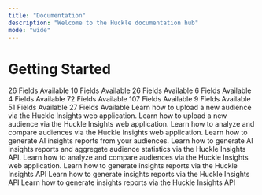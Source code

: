 ```yaml
---
title: "Documentation"
description: "Welcome to the Huckle documentation hub"
mode: "wide"
---
```


# Getting Started

<Steps>
  <Step title="Explore Our Data" titleSize="h2">
    <Columns cols={2}>
      <Card title="Individual / Address" icon="person" href="/dicts/primary-fields">
        26 Fields Available
      </Card>
      <Card title="Geographic" icon="globe" href="/dicts/geographic-fields">
        10 Fields Available
      </Card>
      <Card title="Household Demographics" icon="people-roof" href="/dicts/household-fields">
        26 Fields Available
      </Card>
      <Card title="Telephone" icon="phone" href="/dicts/telephone-fields">
        6 Fields Available
      </Card>
      <Card title="Real Estate" icon="house" href="/dicts/real-estate-fields">
        4 Fields Available
      </Card>
      <Card title="MarketShare Demographics" icon="basket-shopping" href="/dicts/market-share-fields">
        72 Fields Available
      </Card>
      <Card title="Consumer Passions Index" icon="magnifying-glass-dollar" href="/dicts/consumer-passions-fields">
        107 Fields Available
      </Card>
      <Card title="Connex Clusters" icon="chart-network" href="/dicts/connex-cluster-fields">
        9 Fields Available
      </Card>
      <Card title="Connex Targets" icon="bullseye-pointer" href="/dicts/connex-target-fields">
        51 Fields Available
      </Card>
      <Card title="Census Demographics" icon="people-group" href="/dicts/census-fields">
        27 Fields Available
      </Card>
    </Columns>
  </Step>
  <Step title="Import Your Audiences" titleSize="h2">
    <Card title="Upload a File" icon="upload" horizontal="false" href="/dicts/">
      Learn how to upload a new audience via the Huckle Insights web application.
    </Card>
    <Card title="Integrate Via API" icon="cloud" horizontal="false" href="/dicts/">
      Learn how to upload a new audience via the Huckle Insights web application.
    </Card>
  </Step>
  <Step title="Analyze Results" icon="magnifying-glass" titleSize="h2">
    <Card title="Huckle Reports" icon="globe-pointer" horizontal="false" href="/dicts/">
      Learn how to analyze and compare audiences via the Huckle Insights web application.
    </Card>
    <Card title="AI Insights" icon="globe-pointer" horizontal="false" href="/dicts/">
      Learn how to generate AI insights reports from your audiences.
    </Card>
    <Card title="API Guide" icon="webhook" horizontal="false" href="/dicts/">
      Learn how to generate AI insights reports and aggregate audience statistics via the Huckle Insights API.
    </Card>
  </Step>
  <Step title="Discover Use Cases" titleSize="h2">
    <Card title="Targeted Advertising" icon="globe-pointer" horizontal="false" href="/dicts/">
      Learn how to analyze and compare audiences via the Huckle Insights web application.
    </Card>
    <Card title="Marketing Persona Development" icon="webhook" horizontal="false" href="/dicts/">
      Learn how to generate insights reports via the Huckle Insights API
    </Card>
    <Card title="Audience Insights" icon="webhook" horizontal="false" href="/dicts/">
      Learn how to generate insights reports via the Huckle Insights API
    </Card>
    <Card title="AI / Machine Learning" icon="webhook" horizontal="false" href="/dicts/">
      Learn how to generate insights reports via the Huckle Insights API
    </Card>
  </Step>
  <Step title="New Step">
    
  </Step>
</Steps>